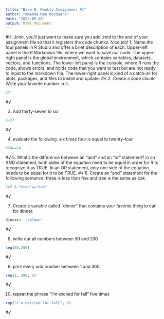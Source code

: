 ```yaml
---
title: "Base R- Weekly Assignment #1"
author: "Amanda Mae Woodward"
date: "2022-09-28"
output: html_document
---
```

#Hi John, you'll just want to make sure you add .rmd to the end of your assignment file so that it registers the code chunks. Nice job! 
1. Name the four panels in R Studio and offer a brief description of each.
Upper-left panel is the R Markdown file, where we want to save our code.
The upper-right panel is the global environment, which contains variables, datasets, vectors, and functions.
The lower-left panel is the console, where R runs the code, shows errors, and holds code that you want to test but are not ready to input to the markdown file.
The lower-right panel is kind of a catch-all for plots, packages, and files to install and update.
#√
2. Create a code chunk. Write your favorite number in it. 
```r
37
```
#√

3. Add thirty-seven to six
```r
6+37
```
#√

4. evaluate the following: six times four is equal to twenty-four
```r
6*4==24
```
#√
5. What's the difference between an "and" and an "or" statement? 
In an AND statement, both sides of the equation need to be equal in order for R to recognize it as TRUE.
In an OR statement, only one side of the equation needs to be equal for it to be TRUE.
#√
6. Create an "and" statement for the following sentence: three is less than five and tree is the same as oak. 
```r
3>5 & "tree"=="oak"
```
#√

7. Create a variable called "dinner" that contains your favorite thing to eat for dinner. 
```r
dinner<- "salmon"
```
#√

8. write out all numbers between 50 and 200
```r
seq(50,200)
```
#√

9. print every odd number between 1 and 300. 
```r
seq(1, 300, 2)
```
#√

10. repeat the phrase "i'm excited for fall" five times
```r
rep("i'm excited for fall", 5)
```
#√
